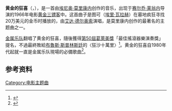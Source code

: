 {{See also|The Good, the Bad and the Ugly (soundtrack)}}
{{Infobox song|
| name     = 黄金的狂喜
| cover    =
| alt      =
| type     =
| artist   = [[埃尼奥·莫里康内|埃尼奥·莫里康内]]
| album    = [[The_Good,_the_Bad_and_the_Ugly_(soundtrack)|The Good, the Bad and the Ugly]]
| released = 1966年
| format   =
| recorded =
| studio   =
| venue    =
| genre    = [[电影配乐|电影配乐]], [[西部音乐|西部音乐]]
| length   = 3:22
| label    =
| writer   = [[Ennio_Morricone|Ennio Morricone]]
| producer =
}}

'''黄金的狂喜'''（{{lang-it|L'estasi dell'oro}}，{{lang-en|The Ecstasy of Gold}}），是一首由[[埃尼奥·莫里康内|埃尼奥·莫里康内]]创作的音乐，出现于[[赛尔乔·莱翁内|赛尔乔·莱翁内]]导演的1966年电影[[黄金三镖客|黄金三镖客]]中。这首曲子是图可（[[埃里·瓦拉赫|埃里·瓦拉赫]]）在墓地疯狂寻找20万美元的金币时播放的，由[[艾达·德尔奥索|艾达·德尔奥索]]演唱，是莫里康内创作的最著名的主题曲之一。

[[金属乐队|金属乐队]]翻唱了黄金的狂喜，隨後獲得[[第50屆葛萊美獎|第50屆葛萊美獎]]「最佳搖滾器樂演奏獎」提名，不過最終敗給[[布魯斯·斯普林斯廷|布魯斯·斯普林斯廷]]的〈狂沙十萬里〉<ref>{{cite web|language=en|title=Best Metal Performance|publisher=Grammy.com|url=http://www.grammy.com/GRAMMY_Awards/50th_Show/list.aspx#04|archiveurl=https://web.archive.org/web/20071208065050/http://www.grammy.com/GRAMMY_Awards/50th_Show/list.aspx#04|archivedate=2007-12-08|accessdate=December 7, 2007|dead-url=no}}</ref>。黄金的狂喜自1980年代起就一直是金属乐队現場的必備歌曲<ref>{{cite news|language=en|title=We All Love Ennio Morricone|url=http://www.metallica.com/releases/we-all-love-ennio-morricone.asp|publisher=Metallica.com|date=2007-02-20|accessdate=2014-12-12|archive-url=https://web.archive.org/web/20150124231104/http://www.metallica.com/releases/we-all-love-ennio-morricone.asp|archive-date=2015-01-24|dead-url=yes}}</ref>。

==参考资料==
{{Reflist}}

{{DEFAULTSORT:Ecstasy of Gold, The}}

[[Category:电影主题曲|Category:电影主题曲]]